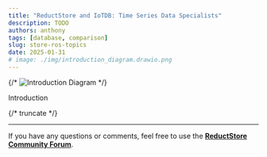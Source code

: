 ```yaml
---
title: "ReductStore and IoTDB: Time Series Data Specialists"
description: TODO
authors: anthony
tags: [database, comparison]
slug: store-ros-topics
date: 2025-01-31
# image: ./img/introduction_diagram.drawio.png
---
```


{/* ![Introduction Diagram](./img/introduction_diagram.drawio.png) */}

Introduction

{/* truncate */}

---

If you have any questions or comments, feel free to use the [**ReductStore Community Forum**](https://community.reduct.store).
